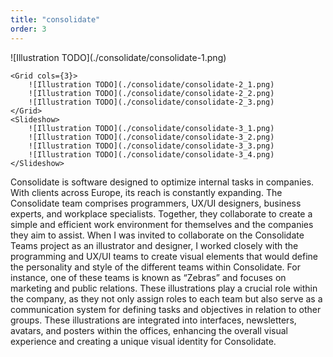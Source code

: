 ```yaml
---
title: "consolidate"
order: 3
---
```


<Illustrations>
    ![Illustration TODO](./consolidate/consolidate-1.png)

    <Grid cols={3}>
        ![Illustration TODO](./consolidate/consolidate-2_1.png)
        ![Illustration TODO](./consolidate/consolidate-2_2.png)
        ![Illustration TODO](./consolidate/consolidate-2_3.png)
    </Grid>
    <Slideshow>
        ![Illustration TODO](./consolidate/consolidate-3_1.png)
        ![Illustration TODO](./consolidate/consolidate-3_2.png)
        ![Illustration TODO](./consolidate/consolidate-3_3.png)
        ![Illustration TODO](./consolidate/consolidate-3_4.png)
    </Slideshow>
</Illustrations>

<Description>
    Consolidate is software designed to optimize internal tasks in companies. With
    clients across Europe, its reach is constantly expanding. The Consolidate team
    comprises programmers, UX/UI designers, business experts, and workplace
    specialists. Together, they collaborate to create a simple and efficient work
    environment for themselves and the companies they aim to assist.         When I
    was invited to collaborate on the Consolidate Teams project as an illustrator
    and designer, I worked closely with the programming and UX/UI teams to create
    visual elements that would define the personality and style of the different
    teams within Consolidate. For instance, one of these teams is known as “Zebras”
    and focuses on marketing and public relations.          These illustrations play
    a crucial role within the company, as they not only assign roles to each team
    but also serve as a communication system for defining tasks and objectives in
    relation to other groups. These illustrations are integrated into interfaces,
    newsletters, avatars, and posters within the offices, enhancing the overall
    visual experience and creating a unique visual identity for Consolidate.
</Description>

